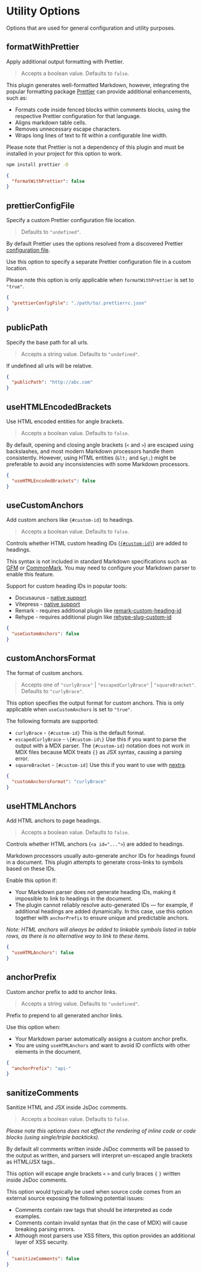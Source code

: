 
# Utility Options

Options that are used for general configuration and utility purposes.

## formatWithPrettier

<Callout emoji="💡">Apply additional output formatting with Prettier.</Callout>

> Accepts a boolean value. Defaults to `false`.

This plugin generates well-formatted Markdown, however, integrating the popular formatting package [Prettier](https://prettier.io/) can provide additional enhancements, such as:

- Formats code inside fenced blocks within comments blocks, using the respective Prettier configuration for that language.
- Aligns markdown table cells.
- Removes unnecessary escape characters.
- Wraps long lines of text to fit within a configurable line width.

Please note that Prettier is not a dependency of this plugin and must be installed in your project for this option to work.

```bash
npm install prettier -D
```

```json filename="typedoc.json"
{
  "formatWithPrettier": false
}
```

## prettierConfigFile

<Callout emoji="💡">
  Specify a custom Prettier configuration file location.
</Callout>

> Defaults to `"undefined"`.

By default Prettier uses the options resolved from a discovered Prettier [configuration file](https://prettier.io/docs/en/configuration.html).

Use this option to specify a separate Prettier configuration file in a custom location.

Please note this option is only applicable when `formatWithPrettier` is set to `"true"`.

```json filename="typedoc.json"
{
  "prettierConfigFile": "./path/to/.prettierrc.json"
}
```

## publicPath

<Callout emoji="💡">Specify the base path for all urls.</Callout>

> Accepts a string value. Defaults to `"undefined"`.

If undefined all urls will be relative.

```json filename="typedoc.json"
{
  "publicPath": "http://abc.com"
}
```

## useHTMLEncodedBrackets

<Callout emoji="💡">Use HTML encoded entities for angle brackets.</Callout>

> Accepts a boolean value. Defaults to `false`.

By default, opening and closing angle brackets (`<` and `>`) are escaped using backslashes, and most modern Markdown processors handle them consistently.
However, using HTML entities (`&lt;` and `&gt;`) might be preferable to avoid any inconsistencies with some Markdown processors.

```json filename="typedoc.json"
{
  "useHTMLEncodedBrackets": false
}
```

## useCustomAnchors

<Callout emoji="💡">Add custom anchors like `{#custom-id}` to headings.</Callout>

> Accepts a boolean value. Defaults to `false`.

Controls whether HTML custom heading IDs ([`{#custom-id}`](https://www.markdownguide.org/extended-syntax/#heading-ids)) are added to headings.

This syntax is not included in standard Markdown specifications such as [GFM](https://github.github.com/gfm/) or [CommonMark](https://spec.commonmark.org/). You may need to configure your Markdown parser to enable this feature.

Support for custom heading IDs in popular tools:

- Docusaurus - [native support](https://docusaurus.io/docs/3.7.0/markdown-features/toc#heading-ids)
- Vitepress - [native support](https://vitepress.dev/guide/markdown#custom-anchors)
- Remark - requires additional plugin like [remark-custom-heading-id](https://www.npmjs.com/package/remark-custom-heading-id)
- Rehype - requires additional plugin like [rehype-slug-custom-id](https://www.npmjs.com/package/rehype-slug-custom-id)

```json filename="typedoc.json"
{
  "useCustomAnchors": false
}
```

## customAnchorsFormat

<Callout emoji="💡">The format of custom anchors.</Callout>

> Accepts one of `"curlyBrace"` | `"escapedCurlyBrace"` | `"squareBracket"`. Defaults to `"curlyBrace"`.

This option specifies the output format for custom anchors. This is only
applicable when `useCustomAnchors` is set to `"true"`.

The following formats are supported:

- `curlyBrace` - `{#custom-id}` This is the default format.
- `escapedCurlyBrace` - `\{#custom-id\}` Use this if you want to parse the
  output with a MDX parser. The `{#custom-id}` notation does not work in MDX
  files because MDX treats `{}` as JSX syntax, causing a parsing error.
- `squareBracket` - `[#custom-id]` Use this if you want to use with
  [nextra](https://nextra.site/docs/guide/markdown#custom-heading-id).

```json filename="typedoc.json"
{
  "customAnchorsFormat": "curlyBrace"
}
```

## useHTMLAnchors

<Callout emoji="💡">Add HTML anchors to page headings.</Callout>

> Accepts a boolean value. Defaults to `false`.

Controls whether HTML anchors (`<a id="...">`) are added to headings.

Markdown processors usually auto-generate anchor IDs for headings found in a document.
This plugin attempts to generate cross-links to symbols based on these IDs.

Enable this option if:

- Your Markdown parser does not generate heading IDs, making it impossible to link to headings in the document.
- The plugin cannot reliably resolve auto-generated IDs — for example, if additional headings are added dynamically.
  In this case, use this option together with `anchorPrefix` to ensure unique and predictable anchors.

_Note: HTML anchors will always be added to linkable symbols listed in table rows,
as there is no alternative way to link to these items._

```json filename="typedoc.json"
{
  "useHTMLAnchors": false
}
```

## anchorPrefix

<Callout emoji="💡">Custom anchor prefix to add to anchor links.</Callout>

> Accepts a string value. Defaults to `"undefined"`.

Prefix to prepend to all generated anchor links.

Use this option when:

- Your Markdown parser automatically assigns a custom anchor prefix.
- You are using `useHTMLAnchors` and want to avoid ID conflicts with other elements in the document.

```json filename="typedoc.json"
{
  "anchorPrefix": "api-"
}
```

## sanitizeComments

<Callout emoji="💡">Sanitize HTML and JSX inside JsDoc comments.</Callout>

> Accepts a boolean value. Defaults to `false`.

_Please note this options does not affect the rendering of inline code or code blocks (using single/triple backticks)._

By default all comments written inside JsDoc comments will be passed to the output as written, and parsers will interpret un-escaped angle brackets as HTML/JSX tags..

This option will escape angle brackets `<` `>` and curly braces `{` `}` written inside JsDoc comments.

This option would typically be used when source code comes from an external source exposing the following potential issues:

- Comments contain raw tags that should be interpreted as code examples.
- Comments contain invalid syntax that (in the case of MDX) will cause breaking parsing errors.
- Although most parsers use XSS filters, this option provides an additional layer of XSS security.

```json filename="typedoc.json"
{
  "sanitizeComments": false
}
```
